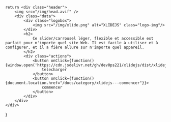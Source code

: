     return <div class="header">
        <img src="/img/head.avif" />
        <div class="data">
            <div class="logobox">
                <img src="/img/xlide.png" alt="XLIDEJS" class="logo-img"/>
            </div>
            <h2>
                Ce slider/carrousel léger, flexible et accessible est parfait pour n'importe quel site Web. Il est facile à utiliser et à configurer, et il a fière allure sur n'importe quel appareil.
            </h2>
            <div class="actions">
                <button onClick={function(){window.open('https://cdn.jsdelivr.net/gh/dev0ps221/xlidejs/dist/xlidejs.zip','_blank')}}>
                    telecharger
                </button>
                <button onClick={function(){document.location.href="/docs/category/xlidejs---commencer"}}>
                    commencer
                </button>
            </div>
        </div>
    </div>
}